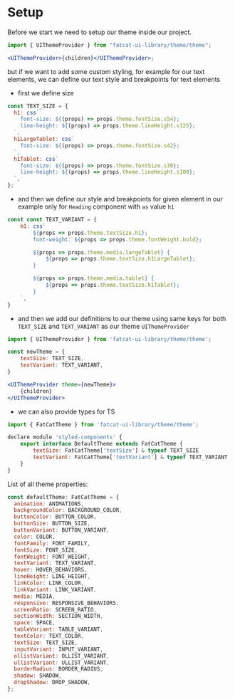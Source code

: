 
<Meta title="Setup/Setup" />

# Setup

Before we start we need to setup our theme inside our project.

```jsx
import { UIThemeProvider } from "fatcat-ui-library/theme/theme";

<UIThemeProvider>{children}</UIThemeProvider>;
```

but if we want to add some custom styling, for example for our text elements,
we can define our text style and breakpoints for text elements

- first we define size

```jsx
const TEXT_SIZE = {
  h1: css`
    font-size: ${(props) => props.theme.fontSize.s54};
    line-height: ${(props) => props.theme.lineHeight.s125};
  `,
  h1LargeTablet: css`
    font-size: ${(props) => props.theme.fontSize.s42};
  `,
  h1Tablet: css`
    font-size: ${(props) => props.theme.fontSize.s30};
    line-height: ${(props) => props.theme.lineHeight.s100};
  `,
};
```

- and then we define our style and breakpoints for given element in our example only for `Heading` component with `as` value `h1`

```jsx
const const TEXT_VARIANT = {
	h1: css`
		${props => props.theme.textSize.h1};
		font-weight: ${props => props.theme.fontWeight.bold};

		${props => props.theme.media.largeTablet} {
			${props => props.theme.textSize.h1LargeTablet};
		}

		${props => props.theme.media.tablet} {
			${props => props.theme.textSize.h1Tablet};
		}
	`,
}
```

- and then we add our definitions to our theme using same keys for both `TEXT_SIZE` and `TEXT_VARIANT` as our theme `UIThemeProvider`

```jsx
import { UIThemeProvider } from 'fatcat-ui-library/theme/theme';

const newTheme = {
	textSize: TEXT_SIZE,
	textVariant: TEXT_VARIANT,
}

<UIThemeProvider theme={newTheme}>
	{children}
</UIThemeProvider>
```

- we can also provide types for TS

```jsx
import { FatCatTheme } from 'fatcat-ui-library/theme/theme';

declare module 'styled-components' {
	export interface DefaultTheme extends FatCatTheme {
		textSize: FatCatTheme['textSize'] & typeof TEXT_SIZE
		textVariant: FatCatTheme['textVariant'] & typeof TEXT_VARIANT
	}
}
```

List of all theme properties:

```jsx
const defaultTheme: FatCatTheme = {
  animation: ANIMATIONS,
  backgroundColor: BACKGROUND_COLOR,
  buttonColor: BUTTON_COLOR,
  buttonSize: BUTTON_SIZE,
  buttonVariant: BUTTON_VARIANT,
  color: COLOR,
  fontFamily: FONT_FAMILY,
  fontSize: FONT_SIZE,
  fontWeight: FONT_WEIGHT,
  textVariant: TEXT_VARIANT,
  hover: HOVER_BEHAVIORS,
  lineHeight: LINE_HEIGHT,
  linkColor: LINK_COLOR,
  linkVariant: LINK_VARIANT,
  media: MEDIA,
  responsive: RESPONSIVE_BEHAVIORS,
  screenRatio: SCREEN_RATIO,
  sectionWidth: SECTION_WIDTH,
  space: SPACE,
  tableVariant: TABLE_VARIANT,
  textColor: TEXT_COLOR,
  textSize: TEXT_SIZE,
  inputVariant: INPUT_VARIANT,
  ollistVariant: OLLIST_VARIANT,
  ullistVariant: ULLIST_VARIANT,
  borderRadius: BORDER_RADIUS,
  shadow: SHADOW,
  dropShadow: DROP_SHADOW,
};
```
